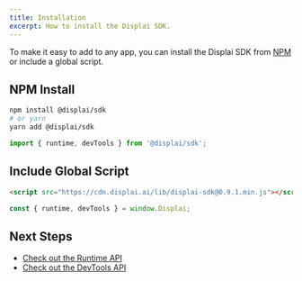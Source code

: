 ```yaml
---
title: Installation
excerpt: How to install the Displai SDK.
---
```


To make it easy to add to any app, you can install the Displai SDK from [NPM](https://www.npmjs.com/) or include a global script.

## NPM Install

```bash
npm install @displai/sdk
# or yarn
yarn add @displai/sdk
```

```js
import { runtime, devTools } from '@displai/sdk';
```

## Include Global Script

```html
<script src="https://cdn.displai.ai/lib/displai-sdk@0.9.1.min.js"></script>
```

```js
const { runtime, devTools } = window.Displai;
```

## Next Steps

- [Check out the Runtime API](/docs/displai-sdk/runtime)
- [Check out the DevTools API](/docs/displai-sdk/devtools)
